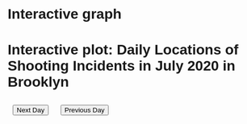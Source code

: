 # Interactive graph

<style>
  * {
    font-family: sans-serif;
  }
  .chart {
    margin: 20px;
  }
  button {
    margin: 10px;
  }
</style> 

<h1>Interactive plot: Daily Locations of Shooting Incidents in July 2020 in Brooklyn</h1>

<div id="plot">
</div>

<button id="next-day">Next Day</button>
<button id="previous-day">Previous Day</button>

<script src="https://cdn.jsdelivr.net/npm/d3@7"></script>
<script src="scripts/myscript.js"></script>
